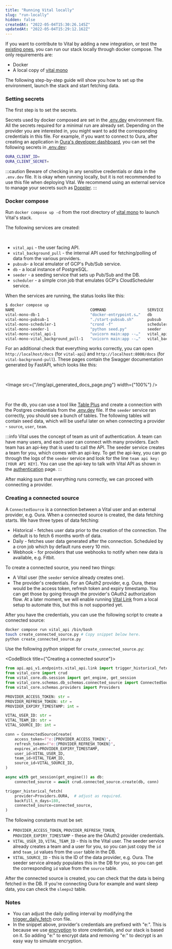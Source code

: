 ```yaml
---
title: "Running Vital locally"
slug: "run-locally"
hidden: false
createdAt: "2022-05-04T15:30:26.145Z"
updatedAt: "2022-05-04T15:29:12.162Z"
---
```



If you want to contribute to Vital by adding a new integration, or test the [existing ones](/providers/Introduction), you can run our stack locally through docker compose. The only requirements are:

* Docker
* A local copy of [vital mono](https://github.com/adeptlabs/vital-mono)

The following step-by-step guide will show you how to set up the environment, launch the stack and start fetching data.

### Setting secrets

The first step is to set the secrets.

Secrets used by docker composed are set in the [.env.dev](https://github.com/adeptlabs/vital-mono/blob/main/vital-background-pull/.env.dev) environment file.
All the secrets required for a minimal run are already set.
Depending on the provider you are interested in, you might want to add the corresponding credentials in this file.
For example, if you want to connect to Oura, after creating an application in [Oura's developer dashboard](https://cloud.ouraring.com/oauth/applications),
you can set the following secrets in [.env.dev](https://github.com/adeptlabs/vital-mono/blob/main/vital-background-pull/.env.dev):

```bash
OURA_CLIENT_ID=
OURA_CLIENT_SECRET=
```

:::caution
Beware of checking in any sensitive credentials or data in the `.env.dev` file. It is okay when running locally, but it is not recommended to use this file
when deploying Vital. We recommend using an external service to manage your secrets such as [Doppler](https://www.doppler.com).
:::

### Docker compose

Run `docker compose up -d` from the root directory of [vital mono](https://github.com/adeptlabs/vital-mono) to launch Vital's stack.

The following services are created:

<br/>

* `vital_api` - the user facing API.
* `vital_background_pull` - the internal API used for fetching/polling of data from the various providers.
* `pubsub`- a local emulator of GCP's Pub/Sub service.
* `db` - a local instance of PostgreSQL.
* `seeder` - a seeding service that sets up Pub/Sub and the DB.
* `scheduler` - a simple cron job that emulates GCP's CloudScheduler service.

When the services are running, the status looks like this:

```bash
$ docker compose up
NAME                                 COMMAND                  SERVICE                 STATUS              PORTS
vital-mono-db-1                      "docker-entrypoint.s…"   db                      running             0.0.0.0:5432->5432/tcp
vital-mono-pubsub-1                  "./start-pubsub.sh"      pubsub                  running             0.0.0.0:8085->8085/tcp
vital-mono-scheduler-1               "crond -f"               scheduler               running
vital-mono-seeder-1                  "python seed.py"         seeder                  exited (0)
vital-mono-vital_api-1               "uvicorn main:app --…"   vital_api               running             0.0.0.0:80->80/tcp
vital-mono-vital_background_pull-1   "uvicorn main:app --…"   vital_background_pull   running             0.0.0.0:8000->8000/tcp
```

For an additional check that everything works correctly, you can open `http://localhost/docs` (for `vital-api`) and `http://localhost:8000/docs` (for `vital-background-pull`).
These pages contain the Swagger documentation generated by FastAPI, which looks like this:

<br/>

<Image src={"/img/api_generated_docs_page.png"} width={"100%"} />

<br/>

For the db, you can use a tool like [Table Plus](https://tableplus.com) and create a connection with the Postgres credentials from the
[.env.dev](https://github.com/adeptlabs/vital-mono/blob/main/vital-background-pull/.env.dev) file. If the `seeder` service ran correctly, you should see a bunch of tables. The following tables will contain seed data, which will be useful later on when connecting a provider - `source`, `user`, `team`.

:::info
Vital uses the concept of team as unit of authentication. A team can have many users, and each user can connect with many providers. Each team has an api-key that is used
to call the API. The seeder service creates a team for you, which comes with an api-key. To get the api-key, you can go through the logs of the `seeder` service and look for the line `team api key: [YOUR API KEY]`. You can use the api-key to talk with Vital API as shown in the [authentication](/api/authentication) page.
:::

After making sure that everything runs correctly, we can proceed with connecting a provider.

### Creating a connected source

A `ConnectedSource` is a connection between a Vital user and an external provider, e.g. Oura. When a connected source is created, the data fetching starts. We have three types of data fetching:

* Historical - fetches user data prior to the creation of the connection. The default is to fetch 6 months worth of data.
* Daily - fetches user data generated after the connection. Scheduled by a cron job which by default runs every 10 min.
* Webhook - for providers that use webhooks to notify when new data is available, e.g. Fitbit.

To create a connected source, you need two things:

* A Vital user (the `seeder` service already creates one).
* The provider's credentials. For an OAuth2 provider, e.g. Oura, these would be the access token, refresh token and expiry timestamp. You can get those by going through the provider's OAuth2 authorization flow. At a later moment, we will enable running [Vital Link](/vital-link/introduction) from a local setup to automate this, but this is not supported yet.

After you have the credentials, you can use the following script to create a connected source:

```bash
docker compose run vital_api /bin/bash
touch create_connected_source.py # Copy snippet below here.
python create_connected_source.py
```

Use the following python snippet for `create_connected_source.py`:

<CodeBlock title={"Creating a connected source"}>

```python
from api.api_v1.endpoints.vital_api.link import trigger_historical_fetch
from vital_core import crud
from vital_core.db.session import get_engine, get_session
from vital_core.schemas.db_schemas.connected_source import ConnectedSourceCreate
from vital_core.schemas.providers import Providers

PROVIDER_ACCESS_TOKEN: str =
PROVIDER_REFRESH_TOKEN: str =
PROVIDER_EXPIRY_TIMESTAMP: int =

VITAL_USER_ID: str =
VITAL_TEAM_ID: str =
VITAL_SOURCE_ID: int =

conn = ConnectedSourceCreate(
    access_token=f"e:{PROVIDER_ACCESS_TOKEN}",
    refresh_token=f"e:{PROVIDER_REFRESH_TOKEN}",
    expires_at=PROVIDER_EXPIRY_TIMESTAMP,
    user_id=VITAL_USER_ID,
    team_id=VITAL_TEAM_ID,
    source_id=VITAL_SOURCE_ID,
)

async with get_session(get_engine()) as db:
    connected_source = await crud.connected_source.create(db, conn)

trigger_historical_fetch(
    provider=Providers.OURA,  # adjust as required.
    backfill_n_days=180,
    connected_source=connected_source,
)
```

</CodeBlock>

The following constants must be set:

* `PROVIDER_ACCESS_TOKEN`, `PROVIDER_REFRESH_TOKEN`, `PROVIDER_EXPIRY_TIMESTAMP` - these are the OAuth2 provider credentials.
* `VITAL_USER_ID`, `VITAL_TEAM_ID` - this is the Vital user. The seeder service already creates a team and a user for you, so you can
just copy the `id` and `team_id` values from the `user` table in the DB.
* `VITAL_SOURCE_ID` - this is the ID of the data provider, e.g. Oura. The seeder service already populates this in the DB for you, so you can
get the corresponding `id` value from the `source` table.

After the connected source is created, you can check that the data is being fetched in the DB. If you're connecting Oura for example and want sleep data, you can check the `sleepv2` table.

### Notes

* You can adjust the daily polling interval by modifying the [trigger_daily_fetch](https://github.com/adeptlabs/vital-mono/blob/main/docker/cron/trigger_daily_fetch) cron file.
* In the snippet above, provider's credentials are prefixed with "e:". This is because we use [encryption](/welcome/privacy) to store credentials, and our stack is based on it. So adding "e:" to encrypt data and removing "e:" to decrypt is an easy way to simulate encryption.
